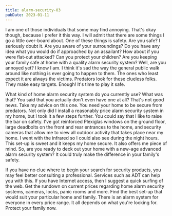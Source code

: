 ```yaml
---
title: alarm-security-03
pubDate: 2023-01-11
---
```


I am one of those individuals that some may find annoying. That's okay though, because I prefer it this way. I will admit that there are some things I go a little over-board about. One of these things is safety. Are you safe? I seriously doubt it. Are you aware of your surroundings? Do you have any idea what you would do if approached by an assailant? How about if you were flat-out attacked? Can you protect your children? Are you keeping your family safe at home with a quality alarm security system? Well, are you annoyed yet? I know I am. I think it's sad the way the general public walk around like nothing is ever going to happen to them. The ones who least expect it are always the victims. Predators look for these clueless folks. They make easy targets. Enough! It's time to play it safe. 

What kind of home alarm security system do you currently use? What was that? You said that you actually don't even have one at all? That's not good news. Take my advice on this one. You need your home to be secure from predators. Not only did I install a reasonably price alarm security system in my home, but I took it a few steps further. You could say that I like to raise the bar on safety. I've got reinforced Plexiglas windows on the ground floor, large deadbolts on the front and rear entrances to the home, and security cameras that allow me to view all outdoor activity that takes place near my home. I went with the infrared so I could also see during the night hours. This set-up is sweet and it keeps my home secure. It also offers me piece of mind. So, are you ready to deck out your home with a new-age advanced alarm security system? It could truly make the difference in your family's safety. 

If you have no clue where to begin your search for security products, you may feel better consulting a professional. Services such as ADT can help you with this. If you have Internet access, then I suggest a quick surfing of the web. Get the rundown on current prices regarding home alarm security systems, cameras, locks, panic rooms and more. Find the best set-up that would suit your particular home and family. There is an alarm system for everyone in every price range. It all depends on what you're looking for. Protect your family now.